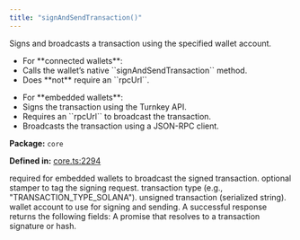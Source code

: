 ```yaml
---
title: "signAndSendTransaction()"
---
```



<H3Bordered text="Overview" />

Signs and broadcasts a transaction using the specified wallet account.

<ul>
  <li>For **connected wallets**:</li>
  <li>Calls the wallet’s native ``signAndSendTransaction`` method.</li>
  <li>Does **not** require an ``rpcUrl``.</li>
</ul>

<ul>
  <li>For **embedded wallets**:</li>
  <li>Signs the transaction using the Turnkey API.</li>
  <li>Requires an ``rpcUrl`` to broadcast the transaction.</li>
  <li>Broadcasts the transaction using a JSON-RPC client.</li>
</ul>

<p><strong>Package:</strong> <code>core</code></p>

<p><strong>Defined in:</strong> <a href="https://github.com/tkhq/sdk/blob/main/packages/core/src/__clients__/core.ts#L2294">core.ts:2294</a></p>

<H3Bordered text="Parameters" />

<ParamField body="params" type='object' required={true} path="params" >
  <Expandable title="params details">
    <NestedParam parentKey="params" childKey="rpcUrl" type='string' required={false}>
required for embedded wallets to broadcast the signed transaction.
</NestedParam>
    <NestedParam parentKey="params" childKey="stampWith" type='StamperType' required={false}>
optional stamper to tag the signing request.
</NestedParam>
    <NestedParam parentKey="params" childKey="transactionType" type='v1TransactionType' required={true}>
transaction type (e.g., "TRANSACTION_TYPE_SOLANA").
</NestedParam>
    <NestedParam parentKey="params" childKey="unsignedTransaction" type='string' required={true}>
unsigned transaction (serialized string).
</NestedParam>
    <NestedParam parentKey="params" childKey="walletAccount" type='WalletAccount' required={true}>
wallet account to use for signing and sending.
</NestedParam>
  </Expandable>
</ParamField>

<H3Bordered text="Response" />
A successful response returns the following fields:

<ResponseField name="returns" type="string" required={true} >
  A promise that resolves to a transaction signature or hash.
</ResponseField>
